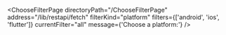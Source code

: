 

<ChooseFilterPage
  directoryPath="/ChooseFilterPage"
  address="/lib/restapi/fetch"
  filterKind="platform"
  filters={['android', 'ios', 'flutter']}
  currentFilter="all"
  message={'Choose a platform:'}
/>
